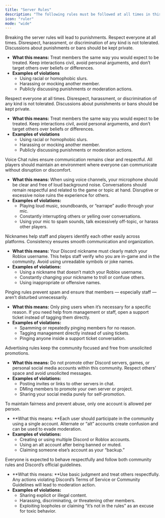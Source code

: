 ```yaml
---
title: "Server Rules"
description: "The following rules must be followed at all times in this community,"
icon: "ruler"
mode: "wide"
---
```


<Danger>
  Breaking the server rules will lead to punishments.
</Danger>

<Card title="Respect & Conduct" icon="thumbs-up">
  Respect everyone at all times. Disrespect, harassment, or discrimination of any kind is not tolerated. Discussions about punishments or bans should be kept private.

  - **What this means:** Treat members the same way you would expect to be treated. Keep interactions civil, avoid personal arguments, and don’t target others over beliefs or differences.
  - **Examples of violations**
    - Using racial or homophobic slurs.
    - Harassing or mocking another member.
    - Publicly discussing punishments or moderation actions.
</Card>

<Card title="Chat & Channel Use" icon="message">
  Respect everyone at all times. Disrespect, harassment, or discrimination of any kind is not tolerated. Discussions about punishments or bans should be kept private.

  - **What this means:** Treat members the same way you would expect to be treated. Keep interactions civil, avoid personal arguments, and don’t target others over beliefs or differences.
  - **Examples of violations**
    - Using racial or homophobic slurs.
    - Harassing or mocking another member.
    - Publicly discussing punishments or moderation actions.
</Card>

<Card title="Voice Chat" icon="microphone">
  Voice Chat rules ensure communication remains clear and respectful. All players should maintain an environment where everyone can communicate without disruption or discomfort.

  - **What this means:** When using voice channels, your microphone should be clear and free of loud background noise. Conversations should remain respectful and related to the game or topic at hand. Disruptive or excessive noise ruins the experience for others.
  - **Examples of violations:**
    - Playing loud music, soundboards, or “earrape” audio through your mic.
    - Constantly interrupting others or yelling over conversations.
    - Using your mic to spam sounds, talk excessively off-topic, or harass other players.
</Card>

<Card title="Nicknames" icon="tag">
  Nicknames help staff and players identify each other easily across platforms. Consistency ensures smooth communication and organization.

  - **What this means:** Your Discord nickname must clearly match your Roblox username. This helps staff verify who you are in-game and in the community. Avoid using unreadable symbols or joke names.
  - **Examples of violations:**
    - Using a nickname that doesn’t match your Roblox username.
    - Constantly changing your nickname to troll or confuse others.
    - Using inappropriate or offensive names.
</Card>

<Card title="Pinging" icon="bell">
  Pinging rules prevent spam and ensure that members — especially staff — aren’t disturbed unnecessarily.

  - **What this means:** Only ping users when it’s necessary for a specific reason. If you need help from management or staff, open a support ticket instead of tagging them directly.
  - **Examples of violations:**
    - Spamming or repeatedly pinging members for no reason.
    - Tagging management directly instead of using tickets.
    - Pinging anyone inside a support ticket conversation.
</Card>

<Card title="Advertising" icon="ban">
  Advertising rules keep the community focused and free from unsolicited promotions.

  - **What this means:** Do not promote other Discord servers, games, or personal social media accounts within this community. Respect others’ space and avoid unsolicited messages.
  - **Examples of violations:**
    - Posting invites or links to other servers in chat.
    - DMing members to promote your own server or project.
    - Sharing your social media purely for self-promotion.
</Card>

<Card title="Alternate Accounts" icon="people">
  To maintain fairness and prevent abuse, only one account is allowed per person.

  - \*\*What this means: \*\*Each user should participate in the community using a single account. Alternate or “alt” accounts create confusion and can be used to evade moderation.
  - **Examples of violations:**
    - Creating or using multiple Discord or Roblox accounts.
    - Using an alt account after being banned or muted.
    - Claiming someone else’s account as your “backup.”
</Card>

<Card title="Common Sense & Discord Policy" icon="scale-balanced">
  Everyone is expected to behave respectfully and follow both community rules and Discord’s official guidelines.

  - \*\*What this means: \*\*Use basic judgment and treat others respectfully. Any actions violating Discord’s Terms of Service or Community Guidelines will lead to moderation action.
  - **Examples of violations:**
    - Sharing explicit or illegal content.
    - Harassing, discriminating, or threatening other members.
    - Exploiting loopholes or claiming “it’s not in the rules” as an excuse for toxic behavior.
</Card>